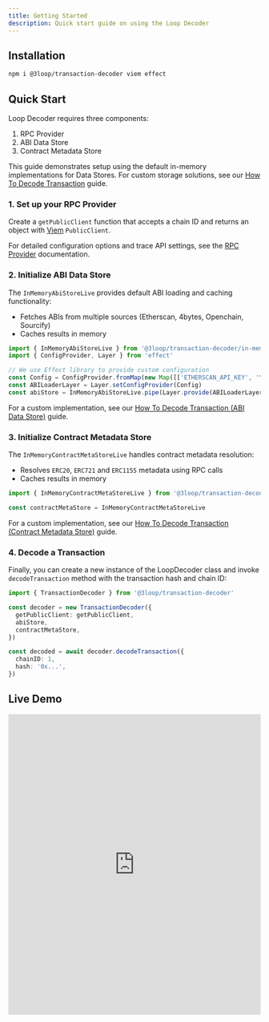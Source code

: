 ```yaml
---
title: Getting Started
description: Quick start guide on using the Loop Decoder
---
```



## Installation

```sh
npm i @3loop/transaction-decoder viem effect
```

## Quick Start

Loop Decoder requires three components:

1. RPC Provider
2. ABI Data Store
3. Contract Metadata Store

This guide demonstrates setup using the default in-memory implementations for Data Stores. For custom storage solutions, see our [How To Decode Transaction](/guides/decode-transaction/) guide.

### 1. Set up your RPC Provider

Create a `getPublicClient` function that accepts a chain ID and returns an object with [Viem](https://viem.sh/) `PublicClient`.

<RpcProvider />

For detailed configuration options and trace API settings, see the [RPC Provider](/reference/rpc-provider/) documentation.

### 2. Initialize ABI Data Store

The `InMemoryAbiStoreLive` provides default ABI loading and caching functionality:

- Fetches ABIs from multiple sources (Etherscan, 4bytes, Openchain, Sourcify)
- Caches results in memory

```ts
import { InMemoryAbiStoreLive } from '@3loop/transaction-decoder/in-memory'
import { ConfigProvider, Layer } from 'effect'

// We use Effect library to provide custom configuration
const Config = ConfigProvider.fromMap(new Map([['ETHERSCAN_API_KEY', 'YourApiKey']]))
const ABILoaderLayer = Layer.setConfigProvider(Config)
const abiStore = InMemoryAbiStoreLive.pipe(Layer.provide(ABILoaderLayer))
```

For a custom implementation, see our [How To Decode Transaction (ABI Data Store)](/guides/decode-transaction/#2-abi-data-store) guide.

### 3. Initialize Contract Metadata Store

The `InMemoryContractMetaStoreLive` handles contract metadata resolution:

- Resolves `ERC20`, `ERC721` and `ERC1155` metadata using RPC calls
- Caches results in memory

```ts
import { InMemoryContractMetaStoreLive } from '@3loop/transaction-decoder/in-memory'

const contractMetaStore = InMemoryContractMetaStoreLive
```

For a custom implementation, see our [How To Decode Transaction (Contract Metadata Store)](/guides/decode-transaction/#3-contract-metadata-store) guide.

### 4. Decode a Transaction

Finally, you can create a new instance of the LoopDecoder class and invoke `decodeTransaction` method with the transaction hash and chain ID:

```ts
import { TransactionDecoder } from '@3loop/transaction-decoder'

const decoder = new TransactionDecoder({
  getPublicClient: getPublicClient,
  abiStore,
  contractMetaStore,
})

const decoded = await decoder.decodeTransaction({
  chainID: 1,
  hash: '0x...',
})
```

## Live Demo

<div style="height: 600px;">
  <iframe
    style="width: 100%; height: 100%; border: 0;"
    src="https://stackblitz.com/github/3loop/loop-decoder/tree/main/sandbox/quick-start?embed=1&file=src/decoder.ts&hideNavigation=1&hideDevTools=true&terminalHeight=1&hideExplorer=1&devtoolsheight=1&ctl=1"
  ></iframe>
</div>
